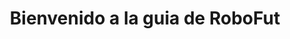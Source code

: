 ---
title: Bienvenido a la guia de RoboFut
description: Empieza a crear tu robot de futbol con nuestra guia.
template: splash
hero:
  actions:
    - text: Comenzar
      link: /es/guides/features/
      icon: right-arrow
    - text: Leer el codigo fuente
      link: https://github.com/KingsBeCattz/RoboFutbol/
      icon: external
      variant: minimal
---